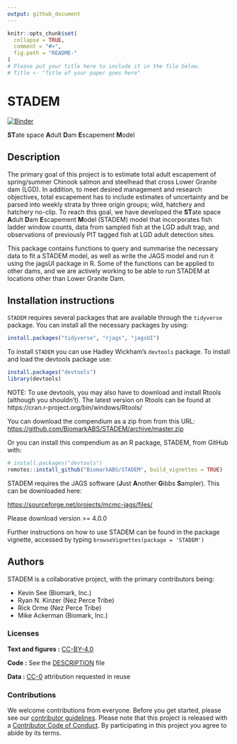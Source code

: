 ```yaml
---
output: github_document
---
```


<!-- README.md is generated from README.Rmd. Please edit that file -->

```r
knitr::opts_chunk$set(
  collapse = TRUE,
  comment = "#>",
  fig.path = "README-"
)
# Please put your title here to include it in the file below.
# Title <- "Title of your paper goes here"
```

# STADEM

[![Binder](https://mybinder.org/badge_logo.svg)](https://mybinder.org/v2/gh/BiomarkABS/STADEM/master?urlpath=rstudio)

**ST**ate space **A**dult **D**am **E**scapement **M**odel

## Description

The primary goal of this project is to estimate total adult escapement of spring/summer Chinook salmon and steelhead that cross Lower Granite dam (LGD). In addition, to meet desired management and research objectives, total escapement has to include estimates of uncertainty and be parsed into weekly strata by three origin groups; wild, hatchery and hatchery no-clip. To reach this goal, we have developed the **ST**ate space **A**dult **D**am **E**scapement **M**odel (STADEM) model that incorporates fish ladder window counts, data from sampled fish at the LGD adult trap, and observations of previously PIT tagged fish at LGD adult detection sites.

This package contains functions to query and summarise the necessary data to fit a STADEM model, as well as write the JAGS model and run it using the jagsUI package in R. Some of the functions can be applied to other dams, and we are actively working to be able to run STADEM at locations other than Lower Granite Dam.

## Installation instructions

`STADEM` requires several packages that are available through the `tidyverse` package. You can install all the necessary packages by using:
  
```r
install.packages("tidyverse", "rjags", "jagsUI")
```

To install `STADEM` you can use Hadley Wickham's `devtools` package. To install and load the devtools package use:

```r
install.packages("devtools")
library(devtools)
```

NOTE: To use devtools, you may also have to download and install Rtools (although you shouldn't). The latest version on Rtools can be found at https://cran.r-project.org/bin/windows/Rtools/
  
You can download the compendium as a zip from from this URL: <https://github.com/BiomarkABS/STADEM/archive/master.zip>

Or you can install this compendium as an R package, STADEM, from GitHub with:

```r
# install.packages("devtools")
remotes::install_github("BiomarkABS/STADEM", build_vignettes = TRUE)
```

STADEM requires the JAGS software (**J**ust **A**nother **G**ibbs **S**ampler). This can be downloaded here:
  
[https://sourceforge.net/projects/mcmc-jags/files/](https://sourceforge.net/projects/mcmc-jags/files/)
  
Please download version >= 4.0.0

Further instructions on how to use STADEM can be found in the package vignette, accessed by typing `browseVignettes(package = 'STADEM')`

## Authors

STADEM is a collaborative project, with the primary contributors being:
  
* Kevin See (Biomark, Inc.)
* Ryan N. Kinzer (Nez Perce Tribe)
* Rick Orme (Nez Perce Tribe)
* Mike Ackerman (Biomark, Inc.)


### Licenses

**Text and figures :**  [CC-BY-4.0](http://creativecommons.org/licenses/by/4.0/)

**Code :** See the [DESCRIPTION](DESCRIPTION) file

**Data :** [CC-0](http://creativecommons.org/publicdomain/zero/1.0/) attribution requested in reuse

### Contributions

We welcome contributions from everyone. Before you get started, please see our [contributor guidelines](CONTRIBUTING.md). Please note that this project is released with a [Contributor Code of Conduct](CONDUCT.md). By participating in this project you agree to abide by its terms.

